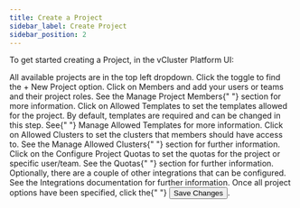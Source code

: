 ```yaml
---
title: Create a Project
sidebar_label: Create Project
sidebar_position: 2
---
```



To get started creating a Project, in the vCluster Platform UI:

<Flow id="create-project-ui">
  <Step>
    All available projects are in the top left dropdown. Click the toggle to find the <Label>+ New Project</Label> option.
  </Step>
   <Step>
    Click on <NavStep>Members</NavStep> and add your users or teams and
    their project roles. See the <Link to="./using-projects/members">Manage Project Members</Link>{" "}
    section for more information.
  </Step>
  <Step>
    Click on <NavStep>Allowed Templates</NavStep> to set the templates
    allowed for the project. By default, templates are required and can be changed in this step. See{" "}
    <Link to="./using-projects/templates">Manage Allowed Templates</Link> for more information.
  </Step>
  <Step>
    Click on <NavStep>Allowed Clusters</NavStep> to set the clusters that
    members should have access to. See the <Link to="./using-projects/clusters">Manage Allowed Clusters</Link>{" "}
    section for further information.
  </Step>
  <Step>
    Click on the <NavStep>Configure Project Quotas</NavStep> to set the quotas for the project or specific user/team. See the <Link to="./using-projects/quotas">Quotas</Link>{" "}
    section for further information.
  </Step>
  <Step>
    Optionally, there are a couple of other integrations that can be configured. See
    the <Link to="../integrations/argocd">Integrations</Link> documentation for further information.
  </Step>
  <Step>
    Once all project options have been specified, click the{" "}
    <Button>Save Changes</Button>.
  </Step>
</Flow>
